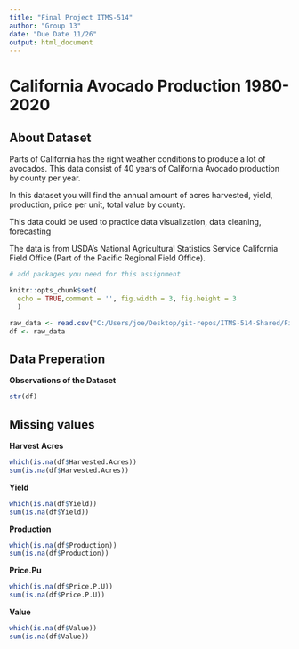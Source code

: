 ```yaml
---
title: "Final Project ITMS-514"
author: "Group 13"
date: "Due Date 11/26"
output: html_document
---
```


# California Avocado Production 1980-2020

## About Dataset
Parts of California has the right weather conditions to produce a lot of avocados. This data consist of 40 years of California Avocado production by county per year.

In this dataset you will find the annual amount of acres harvested, yield, production, price per unit, total value by county.

This data could be used to practice data visualization, data cleaning, forecasting

The data is from USDA's National Agricultural Statistics Service California Field Office (Part of the Pacific Regional Field Office).

```r
# add packages you need for this assignment
```

```r
knitr::opts_chunk$set(
  echo = TRUE,comment = '', fig.width = 3, fig.height = 3
  )
```

```r
raw_data <- read.csv("C:/Users/joe/Desktop/git-repos/ITMS-514-Shared/Final/cali_avocados.csv")
df <- raw_data
```

## Data Preperation

**Observations of the Dataset**
```r
str(df)

```
 
## Missing values

**Harvest Acres**
```r
which(is.na(df$Harvested.Acres))
sum(is.na(df$Harvested.Acres))
```

**Yield**
```r
which(is.na(df$Yield))
sum(is.na(df$Yield))
```

**Production**
```r
which(is.na(df$Production))
sum(is.na(df$Production))
```

**Price.Pu**
```r
which(is.na(df$Price.P.U))
sum(is.na(df$Price.P.U))
```

**Value**
```r
which(is.na(df$Value))
sum(is.na(df$Value))
```